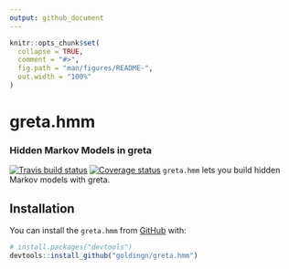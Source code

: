 ```yaml
---
output: github_document
---
```


<!-- README.md is generated from README.Rmd. Please edit that file -->

```r
knitr::opts_chunk$set(
  collapse = TRUE,
  comment = "#>",
  fig.path = "man/figures/README-",
  out.width = "100%"
)
```
# greta.hmm

### Hidden Markov Models in greta

[![Travis build status](https://travis-ci.org/goldingn/greta.hmm.svg?branch=master)](https://travis-ci.org/goldingn/greta.hmm)
  [![Coverage status](https://codecov.io/gh/goldingn/greta.hmm/branch/master/graph/badge.svg)](https://codecov.io/github/goldingn/greta.hmm?branch=master)
`greta.hmm` lets you build hidden Markov models with greta.

## Installation

You can install the `greta.hmm` from [GitHub](https://github.com/) with:

``` r
# install.packages("devtools")
devtools::install_github("goldingn/greta.hmm")
```
